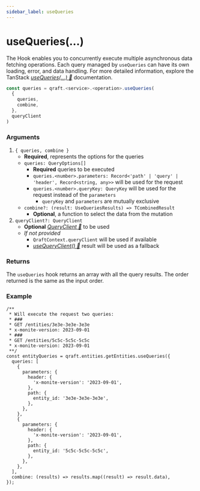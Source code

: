 ```yaml
---
sidebar_label: useQueries
---
```


# useQueries(...)

The Hook enables you to concurrently execute multiple asynchronous data fetching operations.
Each query managed by `useQueries` can have its own loading, error, and data handling.
For more detailed information, explore the TanStack
[_useQueries(...) 🌴_](https://tanstack.com/query/latest/docs/framework/react/reference/useQueries) documentation.

```ts
const queries = qraft.<service>.<operation>.useQueries(
  {
    queries,
    combine,
  },
  queryClient
)
```

### Arguments

1. `{ queries, combine }`
   - **Required**, represents the options for the queries
   - `queries: QueryOptions[]`
     - **Required** queries to be executed
     - `queries.<number>.parameters: Record<'path' | 'query' | 'header', Record<string, any>>` will be used for the request
     - `queries.<number>.queryKey: QueryKey` will be used for the request instead of the `parameters`
       - `queryKey` and `parameters` are mutually exclusive
   - `combine?: (result: UseQueriesResults) => TCombinedResult`
     - **Optional**, a function to select the data from the mutation
2. `queryClient?: QueryClient`
   - **Optional** [_QueryClient 🌴_](https://tanstack.com/query/latest/docs/reference/QueryClient) to be used
   - _If not provided_
     - `QraftContext.queryClient` will be used if available
     - [_useQueryClient() 🌴_](https://tanstack.com/query/latest/docs/framework/react/reference/useQueryClient)
       result will be used as a fallback

### Returns
The `useQueries` hook returns an array with all the query results. The order returned is the same as the input order.

### Example

```tsx title="src/entityQueries.ts"
/**
 * Will execute the request two queries:
 * ###
 * GET /entities/3e3e-3e3e-3e3e
 * x-monite-version: 2023-09-01
 * ###
 * GET /entities/5c5c-5c5c-5c5c
 * x-monite-version: 2023-09-01
 **/
const entityQueries = qraft.entities.getEntities.useQueries({
  queries: [
    {
      parameters: {
        header: {
          'x-monite-version': '2023-09-01',
        },
        path: {
          entity_id: '3e3e-3e3e-3e3e',
        },
      },
    },
    {
      parameters: {
        header: {
          'x-monite-version': '2023-09-01',
        },
        path: {
          entity_id: '5c5c-5c5c-5c5c',
        },
      },
    },
  ],
  combine: (results) => results.map((result) => result.data),
});
```
